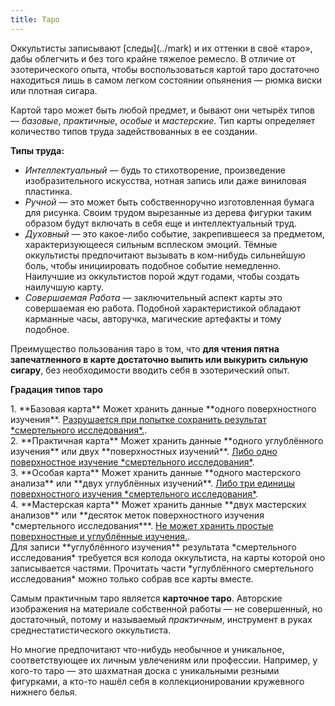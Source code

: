 ```yaml
---
title: Таро
---
```



<ButtonCover src="pic.jpg" title="Таро" author="Michael Lacek" authorHref="https://www.artstation.com/scratch" />

<BlockquoteBox attention>
    Оккультисты записывают [следы](../mark) и их оттенки в своё «таро», дабы облегчить и без того крайне тяжелое ремесло. В отличие от эзотерического опыта, чтобы воспользоваться картой таро достаточно находиться лишь в самом легком состоянии опьянения — рюмка виски или плотная сигара.
</BlockquoteBox>

Картой таро может быть любой предмет, и бывают они четырёх типов — *базовые*, *практичные*, *особые* и *мастерские*. Тип карты определяет количество типов труда задействованных в ее создании. 

**Типы труда:**  
* *Интеллектуальный* — будь то стихотворение, произведение изобразительного искусства, нотная запись или даже виниловая пластинка.
* *Ручной* — это может быть собственноручно изготовленная бумага для рисунка. Своим трудом вырезанные из дерева фигурки таким образом будут включать в себя еще и интеллектуальный труд.
* *Духовный* — это какое-либо событие, закрепившееся за предметом, характеризующееся сильным всплеском эмоций. Тёмные оккультисты предпочитают вызывать в ком-нибудь сильнейшую боль, чтобы инициировать подобное событие немедленно. Наилучшие из оккультистов порой ждут годами, чтобы создать наилучшую карту.
* *Совершаемая Работа* — заключительный аспект карты это совершаемая ею работа. Подобной характеристикой обладают карманные часы, авторучка, магические артефакты и тому подобное.

Преимущество пользования таро в том, что **для чтения пятна запечатленного в карте достаточно выпить или выкурить сильную сигару**, без необходимости вводить себя в эзотерический опыт.

**Градация типов таро**  


<Board columns={2} mobileColumns={1}>
    <div>
        1. **Базовая карта**  
        Может хранить данные **одного поверхностного изучения**.  
        <u>Разрушается при попытке сохранить результат *смертельного исследования*.</u>.
    </div>
    <div>
        2. **Практичная карта**  
        Может хранить данные **одного углублённого изучения** или двух **поверхностных изучений**.  
        <u>Либо одно поверхностное изучение *смертельного исследования*</u>.  
    </div>
    <div>
        3. **Особая карта**  
        Может хранить данные **одного мастерского анализа** или **двух углублённых изучений**.  
        <u>Либо три единицы поверхностного изучения *смертельного исследования*</u>.  
    </div>
    <div>
        4. **Мастерская карта**  
        Может хранить данные **двух мастерских анализов** или **десяток меток поверхностного изучения *смертельного исследования***.  
        <u>Не может хранить простые поверхностные и углублённые изучения.</u>.
    </div>
</Board>

<BlockquoteBox attention>
    Для записи **углублённого изучения** результата *смертельного исследования* требуется вся колода оккультиста, на карты которой оно записывается частями. Прочитать части *углублённого смертельного исследования* можно только собрав все карты вместе. 
</BlockquoteBox>

Самым практичным таро является **карточное таро**. Авторские изображения на материале собственной работы — не совершенный, но достаточный, потому и называемый *практичным*, инструмент в руках среднестатистического оккультиста.

Но многие предпочитают что-нибудь необычное и уникальное, соответствующее их личным увлечениям или профессии. Например, у кого-то таро — это шахматная доска с уникальными резными фигурками, а кто-то нашёл себя в коллекционировании кружевного нижнего белья. 

<NiheriaRuler />